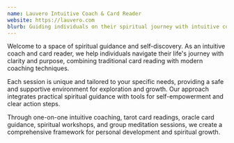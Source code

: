 ```yaml
---
name: Lauvero Intuitive Coach & Card Reader
website: https://lauvero.com
blurb: Guiding individuals on their spiritual journey with intuitive coaching, card reading, and holistic personal development approaches.
---
```


Welcome to a space of spiritual guidance and self-discovery. As an intuitive coach and card reader, we help individuals navigate their life's journey with clarity and purpose, combining traditional card reading with modern coaching techniques.

Each session is unique and tailored to your specific needs, providing a safe and supportive environment for exploration and growth. Our approach integrates practical spiritual guidance with tools for self-empowerment and clear action steps.

Through one-on-one intuitive coaching, tarot card readings, oracle card guidance, spiritual workshops, and group meditation sessions, we create a comprehensive framework for personal development and spiritual growth. 